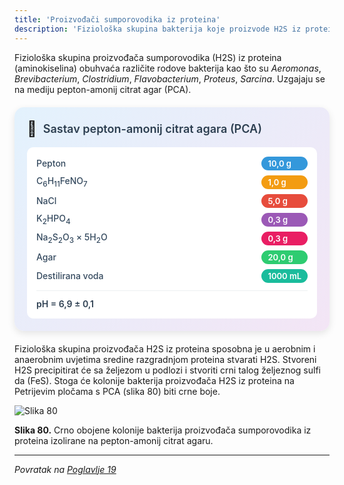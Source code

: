 ```yaml
---
title: 'Proizvođači sumporovodika iz proteina'
description: 'Fiziološka skupina bakterija koje proizvode H2S iz proteina'
---
```



Fiziološka skupina proizvođača sumporovodika (H2S) iz proteina (aminokiselina) obuhvaća različite rodove bakterija kao što su *Aeromonas*, *Brevibacterium*, *Clostridium*, *Flavobacterium*, *Proteus*, *Sarcina*. Uzgajaju se na mediju pepton-amonij citrat agar (PCA).

<div style="max-width: 520px; background: linear-gradient(135deg, #e3f2fd 0%, #f3e5f5 100%); border-radius: 15px; padding: 20px; box-shadow: 0 4px 12px rgba(0,0,0,0.1); margin: 20px auto;">
  <div style="display: flex; align-items: center; margin-bottom: 15px;">
    <span style="font-size: 24px; margin-right: 10px;">🧫</span>
    <h3 style="margin: 0; color: #2c3e50; font-weight: 600; font-size: 18px;">Sastav pepton-amonij citrat agara (PCA)</h3>
  </div>
  <div style="background: white; border-radius: 10px; padding: 15px;">
    <div style="display: grid; grid-template-columns: minmax(0, 1fr) auto; gap: 8px 15px; align-items: center;">
      <span style="font-weight: 500; color: #34495e; font-size: 14px;">Pepton</span>
      <span style="background: #3498db; color: white; padding: 3px 10px; border-radius: 15px; font-size: 13px; font-weight: 600;">10,0 g</span>
      <span style="font-weight: 500; color: #34495e; font-size: 14px;">C<sub>6</sub>H<sub>11</sub>FeNO<sub>7</sub></span>
      <span style="background: #f39c12; color: white; padding: 3px 10px; border-radius: 15px; font-size: 13px; font-weight: 600;">1,0 g</span>
      <span style="font-weight: 500; color: #34495e; font-size: 14px;">NaCl</span>
      <span style="background: #e74c3c; color: white; padding: 3px 10px; border-radius: 15px; font-size: 13px; font-weight: 600;">5,0 g</span>
      <span style="font-weight: 500; color: #34495e; font-size: 14px;">K<sub>2</sub>HPO<sub>4</sub></span>
      <span style="background: #9b59b6; color: white; padding: 3px 10px; border-radius: 15px; font-size: 13px; font-weight: 600;">0,3 g</span>
      <span style="font-weight: 500; color: #34495e; font-size: 14px;">Na<sub>2</sub>S<sub>2</sub>O<sub>3</sub> × 5H<sub>2</sub>O</span>
      <span style="background: #e91e63; color: white; padding: 3px 10px; border-radius: 15px; font-size: 13px; font-weight: 600;">0,3 g</span>
      <span style="font-weight: 500; color: #34495e; font-size: 14px;">Agar</span>
      <span style="background: #2ecc71; color: white; padding: 3px 10px; border-radius: 15px; font-size: 13px; font-weight: 600;">20,0 g</span>
      <span style="font-weight: 500; color: #34495e; font-size: 14px;">Destilirana voda</span>
      <span style="background: #1abc9c; color: white; padding: 3px 10px; border-radius: 15px; font-size: 13px; font-weight: 600;">1000 mL</span>
    </div>
    <div style="margin-top: 12px; padding-top: 12px; border-top: 1px solid #ecf0f1;">
      <span style="font-weight: 600; color: #2c3e50; font-size: 14px;">pH = 6,9 ± 0,1</span>
    </div>
  </div>
</div>

Fiziološka skupina proizvođača H2S iz proteina sposobna je u aerobnim i anaerobnim uvjetima sredine razgradnjom proteina stvarati H2S. Stvoreni H2S precipitirat će sa željezom u podlozi i stvoriti crni talog željeznog sulfi da (FeS). Stoga će kolonije bakterija proizvođača H2S iz proteina na Petrijevim pločama s PCA (slika 80) biti crne boje.

![Slika 80](/Images/slika80.jpg)

**Slika 80.** Crno obojene kolonije bakterija proizvođača sumporovodika iz proteina izolirane na pepton-amonij citrat agaru.

---

*Povratak na [Poglavlje 19](/poglavlje-19)*
